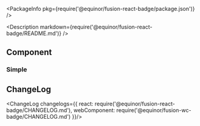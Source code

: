
<Meta title="Data/Badge" />

<PackageInfo pkg={require('@equinor/fusion-react-badge/package.json')} />

<Description markdown={require('@equinor/fusion-react-badge/README.md')} />

<ArgsTable of={Badge} />

## Component

### Simple

<StoryExample storyId="examples-badge--simple" showSource/>

## ChangeLog

<ChangeLog changelogs={{
  react: require('@equinor/fusion-react-badge/CHANGELOG.md'), 
  webComponent: require('@equinor/fusion-wc-badge/CHANGELOG.md')
}}/>
